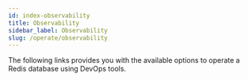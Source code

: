 ```yaml
---
id: index-observability
title: Observability
sidebar_label: Observability
slug: /operate/observability
---
```





The following links provides you with the available options to operate a Redis database using DevOps tools.

<div class="row">
   <div class="col">
    <RedisCard
        title="Redis Datasource for Grafana"
        description="An out-of-the-box predefined build Grafana dashboard for Redis"
        page="/operate/observability/redisdatasource"
        />
  </div> 
   <div class="col">
    <RedisCard
        title="Redis Explorer Plugin for Grafana"
        description="How to create Grafana Dashboards for Redis Enterprise cluster  in 5 Minutes"
        page="/operate/observability/redisexplorer"
        />
   </div>   
   <div class="col">
        <RedisCard
            title="Redis Enterprise Observability with Datadog"
            description="Redis Enterprise Observability with Datadog "
            page="/operate/observability/datadog"
            />
     </div>
</div>
<div class="row">
    <div class="col">
        <RedisCard
            title="Using RedisTimeSeries with Prometheus and Grafana"
            description="How to monitor Redis with Prometheus and Grafana for Real-Time Analytics "
            page="/operate/observability/prometheus"
            />
     </div>
     <div class="col">
        <RedisCard
            title="Using RedisTimeSeries with Prometheus and Grafana"
            description="How to monitor Redis with Prometheus and Grafana for Real-Time Analytics "
            page="/operate/observability/prometheus"
            />
     </div>
  </div>
     
     





